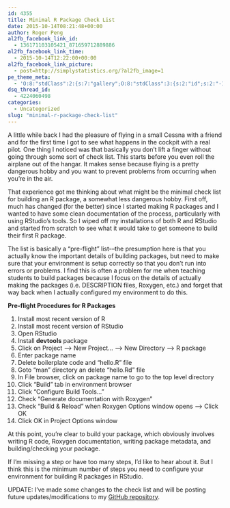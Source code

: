 ```yaml
---
id: 4355
title: Minimal R Package Check List
date: 2015-10-14T08:21:48+00:00
author: Roger Peng
al2fb_facebook_link_id:
  - 136171103105421_871659712889886
al2fb_facebook_link_time:
  - 2015-10-14T12:22:00+00:00
al2fb_facebook_link_picture:
  - post=http://simplystatistics.org/?al2fb_image=1
pe_theme_meta:
  - 'O:8:"stdClass":2:{s:7:"gallery";O:8:"stdClass":3:{s:2:"id";s:2:"-1";s:5:"width";s:0:"";s:6:"height";s:0:"";}s:5:"video";O:8:"stdClass":1:{s:2:"id";s:2:"-1";}}'
dsq_thread_id:
  - 4224060498
categories:
  - Uncategorized
slug: "minimal-r-package-check-list"
---
```

A little while back I had the pleasure of flying in a small Cessna with a friend and for the first time I got to see what happens in the cockpit with a real pilot. One thing I noticed was that basically you don't lift a finger without going through some sort of check list. This starts before you even roll the airplane out of the hangar. It makes sense because flying is a pretty dangerous hobby and you want to prevent problems from occurring when you're in the air.

That experience got me thinking about what might be the minimal check list for building an R package, a somewhat less dangerous hobby. First off, much has changed (for the better) since I started making R packages and I wanted to have some clean documentation of the process, particularly with using RStudio's tools. So I wiped off my installations of both R and RStudio and started from scratch to see what it would take to get someone to build their first R package.

The list is basically a "pre-flight" list\---the presumption here is that you actually know the important details of building packages, but need to make sure that your environment is setup correctly so that you don't run into errors or problems. I find this is often a problem for me when teaching students to build packages because I focus on the details of actually making the packages (i.e. DESCRIPTION files, Roxygen, etc.) and forget that way back when I actually configured my environment to do this.

**Pre-flight Procedures for R Packages**

  1. Install most recent version of R
  2. Install most recent version of RStudio
  3. Open RStudio
  4. Install **devtools** package
  5. Click on Project --> New Project... --> New Directory --> R package
  6. Enter package name
  7. Delete boilerplate code and "hello.R" file
  8. Goto "man" directory an delete "hello.Rd" file
  9. In File browser, click on package name to go to the top level directory
 10. Click "Build" tab in environment browser
 11. Click "Configure Build Tools..."
 12. Check "Generate documentation with Roxygen"
 13. Check "Build & Reload" when Roxygen Options window opens --> Click OK
 14. Click OK in Project Options window

At this point, you're clear to build your package, which obviously involves writing R code, Roxygen documentation, writing package metadata, and building/checking your package.

If I'm missing a step or have too many steps, I'd like to hear about it. But I think this is the minimum number of steps you need to configure your environment for building R packages in RStudio.

UPDATE: I've made some changes to the check list and will be posting future updates/modifications to my [GitHub repository](https://github.com/rdpeng/daprocedures/blob/master/lists/Rpackage_preflight.md).
